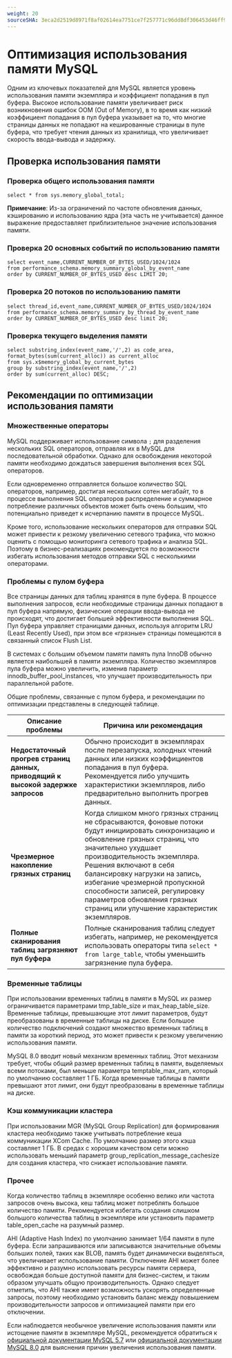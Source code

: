 ```yaml
---
weight: 20
sourceSHA: 3eca2d2519d8971f8af02614ea7751ce7f257771c96dd8df306453d46ff960f3
---
```


# Оптимизация использования памяти MySQL

Одним из ключевых показателей для MySQL является уровень использования памяти экземпляра и коэффициент попадания в пул буфера. Высокое использование памяти увеличивает риск возникновения ошибок OOM (Out of Memory), в то время как низкий коэффициент попадания в пул буфера указывает на то, что многие страницы данных не попадают на кешированные страницы в пуле буфера, что требует чтения данных из хранилища, что увеличивает скорость ввода-вывода и задержку.

## Проверка использования памяти

### Проверка общего использования памяти

```
select * from sys.memory_global_total;
```

**Примечание**: Из-за ограничений по частоте обновления данных, кэшированию и использованию ядра (эта часть не учитывается) данное выражение предоставляет приблизительное значение использования памяти.

### Проверка 20 основных событий по использованию памяти

```
select event_name,CURRENT_NUMBER_OF_BYTES_USED/1024/1024
from performance_schema.memory_summary_global_by_event_name
order by CURRENT_NUMBER_OF_BYTES_USED desc LIMIT 20;
```

### Проверка 20 потоков по использованию памяти

```
select thread_id,event_name,CURRENT_NUMBER_OF_BYTES_USED/1024/1024
from performance_schema.memory_summary_by_thread_by_event_name
order by CURRENT_NUMBER_OF_BYTES_USED desc limit 20;
```

### Проверка текущего выделения памяти

```
select substring_index(event_name,'/',2) as code_area, format_bytes(sum(current_alloc)) as current_alloc
from sys.x$memory_global_by_current_bytes
group by substring_index(event_name,'/',2)
order by sum(current_alloc) DESC;
```

## Рекомендации по оптимизации использования памяти

### Множественные операторы

MySQL поддерживает использование символа `;` для разделения нескольких SQL операторов, отправляя их в MySQL для последовательной обработки. Однако для освобождения некоторой памяти необходимо дождаться завершения выполнения всех SQL операторов.

Если одновременно отправляется большое количество SQL операторов, например, достигая нескольких сотен мегабайт, то в процессе выполнения SQL операторов распределение и суммарное потребление различных объектов может быть очень большим, что потенциально приведет к исчерпанию памяти в процессе MySQL.

Кроме того, использование нескольких операторов для отправки SQL может привести к резкому увеличению сетевого трафика, что можно оценить с помощью мониторинга сетевого трафика и анализа SQL. Поэтому в бизнес-реализациях рекомендуется по возможности избегать использования методов отправки SQL с несколькими операторами.

### Проблемы с пулом буфера

Все страницы данных для таблиц хранятся в пуле буфера. В процессе выполнения запросов, если необходимые страницы данных попадают в пул буфера напрямую, физические операции ввода-вывода не происходят, что достигает большей эффективности выполнения SQL. Пул буфера управляет страницами данных, используя алгоритм LRU (Least Recently Used), при этом все «грязные» страницы помещаются в связанный список Flush List.

В системах с большим объемом памяти память пула InnoDB обычно является наибольшей в памяти экземпляра. Количество экземпляров пула буфера можно увеличить, изменив параметр innodb_buffer_pool_instances, что улучшает производительность при параллельной работе.

Общие проблемы, связанные с пулом буфера, и рекомендации по оптимизации представлены в следующей таблице.

| Описание проблемы                                                 | Причина или рекомендация                                                                                                                                                                                                                                                                                                       |
| --------------------------------------------------------------- | ---------------------------------------------------------------------------------------------------------------------------------------------------------------------------------------------------------------------------------------------------------------------------------------------------------------------------- |
| **Недостаточный прогрев страниц данных, приводящий к высокой задержке запросов** | Обычно происходит в экземплярах после перезапуска, холодных чтений данных или низких коэффициентов попадания в пул буфера. Рекомендуется либо улучшить характеристики экземпляров, либо предварительно выполнить прогрев данных.                                                                                                                                |
| **Чрезмерное накопление грязных страниц**                       | Когда слишком много грязных страниц не сбрасываются, фоновые потоки будут инициировать синхронизацию и обновление грязных страниц, что значительно ухудшает производительность экземпляра. Решения включают в себя балансировку нагрузки на запись, избегание чрезмерной пропускной способности записей, регулировку параметров обновления грязных страниц или улучшение характеристик экземпляров. |
| **Полные сканирования таблиц загрязняют пул буфера**            | Полные сканирования таблиц следует избегать, например, не рекомендуется использовать операторы типа `select * from large_table`, чтобы уменьшить загрязнение пула буфера.                                                                                                                                                                      |

### Временные таблицы

При использовании временных таблиц в памяти в MySQL их размер ограничивается параметрами tmp_table_size и max_heap_table_size. Временные таблицы, превышающие этот лимит параметров, будут преобразованы в временные таблицы на диске. Если большое количество подключений создают множество временных таблиц в памяти за короткий период, это может привести к резкому увеличению использования памяти.

MySQL 8.0 вводит новый механизм временных таблиц. Этот механизм требует, чтобы общий размер временных таблиц в памяти, выделяемых всеми потоками, был меньше параметра temptable_max_ram, который по умолчанию составляет 1 ГБ. Когда временные таблицы в памяти превышают этот лимит, они будут преобразованы в временные таблицы на диске.

### Кэш коммуникации кластера

При использовании MGR (MySQL Group Replication) для формирования кластера необходимо также учитывать потребление кеша коммуникации XCom Cache. По умолчанию размер этого кэша составляет 1 ГБ. В средах с хорошим качеством сети можно использовать меньший параметр group_replication_message_cachesize для создания кластера, что снижает использование памяти.

### Прочее

Когда количество таблиц в экземпляре особенно велико или частота запросов очень высока, кеш таблиц может потреблять большое количество памяти. Рекомендуется избегать создания слишком большого количества таблиц в экземпляре или установить параметр table_open_cache на разумный размер.

AHI (Adaptive Hash Index) по умолчанию занимает 1/64 памяти в пуле буфера. Если запрашиваются или записываются значительные объемы больших полей, таких как BLOB, память будет динамически выделяться, что увеличивает использование памяти. Отключение AHI может более эффективно и разумно использовать ресурсы памяти сервера, освобождая больше доступной памяти для бизнес-систем, и таким образом улучшать общую производительность. Однако следует отметить, что AHI также имеет возможность ускорять определенные запросы, поэтому необходимо установить баланс между повышением производительности запросов и оптимизацией памяти при его отключении.

Если наблюдается необычное увеличение использования памяти или истощение памяти в экземпляре MySQL, рекомендуется обратиться к [официальной документации MySQL 5.7](https://dev.mysql.com/doc/refman/5.7/en/optimizing-innodb-diskio.html) или [официальной документации MySQL 8.0](https://dev.mysql.com/doc/refman/8.0/en/optimizing-innodb-diskio.html) для выяснения причин увеличения использования памяти.
